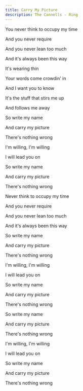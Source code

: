 ```yaml
---
title: Carry My Picture
description: The Connells - Ring
---
```


You never think to occupy my time

And you never require

And you never lean too much

And it's always been this way

It's wearing thin

Your words come crowdin' in

And I want you to know

It's the stuff that stirs me up

And follows me away

So write my name

And carry my picture

There's nothing wrong

I'm willing, I'm willing

I will lead you on

So write my name

And carry my picture

There's nothing wrong

Never think to occupy my time

And you never require

And you never lean too much

And it's always been this way

So write my name

And carry my picture

There's nothing wrong

I'm willing, I'm willing

I will lead you on

So write my name

And carry my picture

There's nothing wrong

So write my name

And carry my picture

There's nothing wrong

I'm willing, I'm willing

I will lead you on

So write my name

And carry my picture

There's nothing wrong
